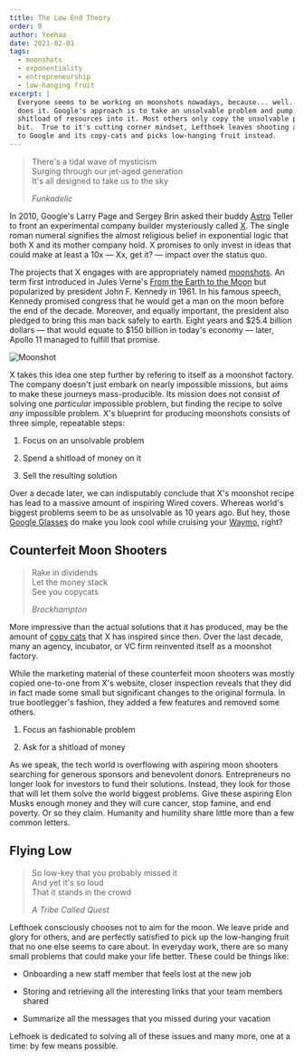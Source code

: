 ```yaml
---
title: The Low End Theory
order: 0
author: Yeehaa
date: 2021-02-01
tags:
  - moonshots
  - exponentiality
  - entrepreneurship
  - low-hanging fruit
excerpt: |
  Everyone seems to be working on moonshots nowadays, because... well... Google
  does it. Google's approach is to take an unsolvable problem and pump a
  shitload of resources into it. Most others only copy the unsolvable problem
  bit.  True to it's cutting corner mindset, Lefthoek leaves shooting at moons
  to Google and its copy-cats and picks low-hanging fruit instead.
---
```


> There's a tidal wave of mysticism   
> Surging through our jet-aged generation   
> It's all designed to take us to the sky   
> 
> *Funkadelic*

In 2010, Google's Larry Page and Sergey Brin asked their buddy
[Astro](https://hanna-barbera.fandom.com/wiki/Astro) Teller to front an
experimental company builder mysteriously called [X](https://x.company/). The
single roman numeral signifies the almost religious belief in exponential logic
that both X and its mother company hold. X promises to only invest in ideas that
could make at least a 10x &mdash; Xx, get it?  &mdash; impact over the status
quo. 

The projects that X engages with are appropriately named
[moonshots](https://www.thegeniusworks.com/2020/02/a-decade-of-moonshots-alphabet-x/).
An term first introduced in Jules Verne's [From the Earth to the
Moon](https://en.wikipedia.org/wiki/From_the_Earth_to_the_Moon) but popularized
by president John F. Kennedy in 1961. In his famous speech, Kennedy promised
congress that he would get a man on the moon before the end of the decade.
Moreover, and equally important, the president also pledged to bring this man
back safely to earth.  Eight years and $25.4 billion dollars &mdash; that would
equate to $150 billion in today's economy &mdash; later, Apollo 11 managed to
fulfill that promise.

![Moonshot](/images/moonshot.jpg)

X takes this idea one step further by refering to itself as a moonshot factory.
The company doesn't just embark on nearly impossible missions, but aims to make
these journeys mass-producible. Its mission does not consist of solving one
*particular* impossible problem, but finding the recipe to solve *any*
impossible problem. X's blueprint for producing moonshots consists of three
simple, repeatable steps:

1. Focus on an unsolvable problem    

2. Spend a shitload of money on it  

3. Sell the resulting solution

Over a decade later, we can indisputably conclude that X's moonshot recipe has
lead to a massive amount of inspiring Wired covers. Whereas world's biggest
problems seem to be as unsolvable as 10 years ago. But hey, those [Google
Glasses](https://www.theguardian.com/technology/2014/feb/19/google-glass-advice-smartglasses-glasshole#:~:text=Early%20adopters%20of%20Glass%2C%20derogatorily,for%20long%20periods%20of%20time.)
do make you look cool while cruising your [Waymo](https://waymo.com/), right?



## Counterfeit Moon Shooters

> Rake in dividends   
> Let the money stack  
> See you copycats   
>
> *Brockhampton*

More impressive than the actual solutions that it has produced, may be the
amount of [copy cats](https://www.moonshot-factory.eu/en/missions/) that X has
inspired since then. Over the last decade, many an agency, incubator, or VC firm
reinvented itself as a moonshot factory. 

While the marketing material of these counterfeit moon shooters was mostly
copied one-to-one from X's website, closer inspection reveals that they did in
fact made some small but significant changes to the original formula. In true
bootlegger's fashion, they added a few features and removed some others.

1. Focus an fashionable problem    

2. Ask for a shitload of money 

As we speak, the tech world is overflowing with aspiring moon shooters searching
for generous sponsors and benevolent donors. Entrepreneurs no longer look for
investors to fund their solutions. Instead, they look for those that will let
them solve the world biggest problems. Give these aspiring Elon Musks enough
money and they will cure cancer, stop famine, and end poverty. Or so they claim.
Humanity and humility share little more than a few common letters.


## Flying Low
 
> So low-key that you probably missed it   
> And yet it's so loud    
> That it stands in the crowd
>
> *A Tribe Called Quest*

Lefthoek consciously chooses not to aim for the moon. We leave pride and glory
for others, and are perfectly satisfied to pick up the low-hanging fruit that no
one else seems to care about. In everyday work, there are so many small problems
that could make your life better. These could be things like:

+ Onboarding a new staff member that feels lost at the new job

+ Storing and retrieving all the interesting links that your team members shared 

+ Summarize all the messages that you missed during your vacation

Lefhoek is dedicated to solving all of these issues and many more, one at a
time: by few means possible.
